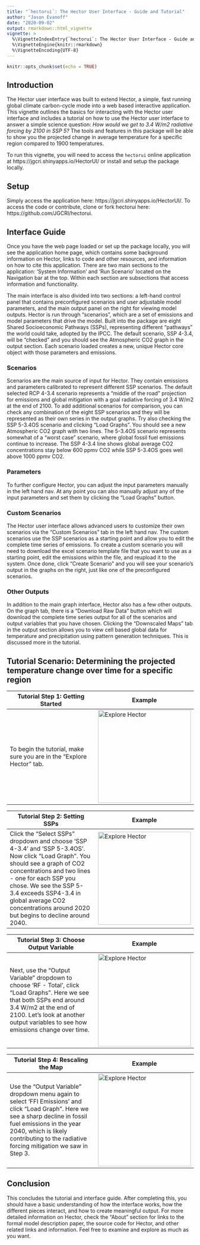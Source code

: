 ```yaml
---
title: "`hectorui`: The Hector User Interface - Guide and Tutorial"
author: "Jason Evanoff"
date: "2020-09-02"
output: rmarkdown::html_vignette
vignette: >
  %\VignetteIndexEntry{`hectorui`: The Hector User Interface - Guide and Tutorial}
  %\VignetteEngine{knitr::rmarkdown}
  %\VignetteEncoding{UTF-8}
---
```



```r
knitr::opts_chunk$set(echo = TRUE)
```

## Introduction
The Hector user interface was built to extend Hector, a simple, fast running global climate carbon-cycle mode into a web based interactive application. This vignette outlines the basics for interacting with the Hector user interface and includes a tutorial on how to use the Hector user interface to answer a simple science question: *How would we get to 3.4 W/m2 radiative forcing by 2100 in SSP 5?* The tools and features in this package will be able to show you the projected change in average temperature for a specific region compared to 1900 temperatures.

To run this vignette, you will need to access the `hectorui` online application at https://jgcri.shinyapps.io/HectorUI/ or install and setup the package locally.

## Setup
Simply access the application here:  https://jgcri.shinyapps.io/HectorUI/.  To access the code or contribute, clone or fork hectorui here: https://github.com/JGCRI/hectorui.

## Interface Guide
Once you have the web page loaded or set up the package locally, you will see the application home page, which contains some background information on Hector, links to code and other resources, and information on how to cite this application. There are two main sections to the application: ‘System Information’ and ‘Run Scenario’ located on the Navigation bar at the top. Within each section are subsections that access information and functionality.

The main interface is also divided into two sections: a left-hand control panel that contains preconfigured scenarios and user adjustable model parameters, and the main output panel on the right for viewing model outputs. Hector is run through “scenarios”, which are a set of emissions and model parameters that drive the model. Built into the package are eight Shared Socioeconomic Pathways (SSPs), representing different "pathways" the world could take, adopted by the IPCC. The default scenario, SSP 4-3.4, will be “checked” and you should see the Atmospheric CO2 graph in the output section. Each scenario loaded creates a new, unique Hector core object with those parameters and emissions.


### Scenarios 
Scenarios are the main source of input for Hector. They contain emissions and parameters calibrated to represent different SSP scenarios. The default selected RCP 4-3.4 scenario represents a “middle of the road” projection for emissions and global mitigation with a goal radiative forcing of 3.4 W/m2 at the end of 2100. To add additional scenarios for comparison, you can check any combination of the eight SSP scenarios and they will be represented as their own series in the output graphs. Try also checking the SSP 5-3.4OS scenario and clicking "Load Graphs". You should see a new Atmospheric CO2 graph with two lines. The 5-3.4OS scenario represents somewhat of a “worst case” scenario, where global fossil fuel emissions continue to increase. The SSP 4-3.4 line shows global average CO2 concentrations stay below 600 ppmv CO2 while SSP 5-3.4OS goes well above 1000 ppmv CO2.

### Parameters
To further configure Hector, you can adjust the input parameters manually in the left hand nav. At any point you can also manually adjust any of the input parameters and set them by clicking the “Load Graphs” button. 

### Custom Scenarios
The Hector user interface allows advanced users to customize their own scenarios via the “Custom Scenarios” tab in the left hand nav. The custom scenarios use the SSP scenarios as a starting point and allow you to edit the complete time series of emissions. To create a custom scenario you will need to download the excel scenario template file that you want to use as a starting point, edit the emissions within the file, and reupload it to the system. Once done, click "Create Scenario" and you will see your scenario’s output in the graphs on the right, just like one of the preconfigured scenarios.

### Other Outputs
In addition to the main graph interface, Hector also has a few other outputs. On the graph tab, there is a “Download Raw Data” button which will download the complete time series output for all of the scenarios and output variables that you have chosen. Clicking the “Downscaled Maps” tab in the output section allows you to view cell based global data for temperature and precipitation using pattern generation techniques. This is discussed more in the tutorial.

## Tutorial Scenario: Determining the projected temperature change over time for a specific region

Tutorial Step 1: Getting Started | Example
--------------- | -------
To begin the tutorial, make sure you are in the “Explore Hector” tab. | ![Explore Hector](vig1_3.0.png){width=250px}

Tutorial Step 2: Setting SSPs | Example
--------------- | -------
Click the "Select SSPs" dropdown  and choose 'SSP 4-3.4' and 'SSP 5-3.4OS'.  Now click "Load Graph". You should see a graph of CO2 concentrations and two lines - one for each SSP you chose. We see the SSP 5-3.4 exceeds SSP4-3.4 in global average CO2 concentrations around 2020 but begins to decline around 2040. | ![Explore Hector](vig2_3.0.png){width=250px} 

Tutorial Step 3: Choose Output Variable | Example
--------------- | -------
Next, use the "Output Variable" dropdown to choose 'RF - Total', click "Load Graphs". Here we see that both SSPs end around 3.4 W/m2 at the end of 2100. Let's look at another output variables to see how emissions change over time. | ![Explore Hector](vig3_3.0.png){width=250px}

Tutorial Step 4: Rescaling the Map | Example
--------------- | -------
Use the "Output Variable" dropdown menu again to select 'FFI Emissions' and click "Load Graph". Here we see a sharp decline in fossil fuel emissions in the year 2040, which is likely contributing to the radiative forcing mitigation we saw in Step 3. | ![Explore Hector](vig4_3.0.png){width=250px}

## Conclusion
This concludes the tutorial and interface guide. After completing this, you should have a basic understanding of how the interface works, how the different pieces interact, and how to create meaningful output. For more detailed information on Hector, check the “About” section for links to the formal model description paper, the source code for Hector, and other related links and information. Feel free to examine and explore as much as you want.
